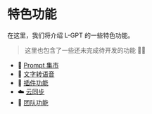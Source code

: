 # 特色功能

在这里，我们将介绍 L-GPT 的一些特色功能。

> 这里也包含了一些还未完成待开发的功能 🤣🤣

- 🏪 [Prompt 集市](/features/prompt-market)
- 👄 [文字转语音](/features/tts)
- 🧩 [插件功能](/features/plugin)
- ☁️ [云同步](/features/cloud-synchronous)
- 🤝 [团队功能](/features/team)
